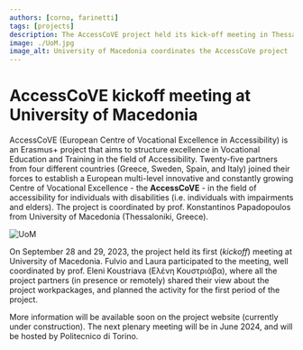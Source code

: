 ```yaml
---
authors: [corno, farinetti]
tags: [projects]
description: The AccessCoVE project held its kick-off meeting in Thessaloniki (Greece) on Semptember 2023
image: ./UoM.jpg
image_alt: University of Macedonia coordinates the AccessCoVe project
---
```


# AccessCoVE kickoff meeting at University of Macedonia

AccessCoVE (European Centre of Vocational Excellence in Accessibility) is an Erasmus+ project that aims to structure excellence in Vocational Education and Training in the field of Accessibility. Twenty-five partners from four different countries (Greece, Sweden, Spain, and Italy) joined their forces to establish a European multi-level innovative and constantly growing Centre of Vocational Excellence - 
the **AccessCoVE** - in the field of accessibility for individuals with disabilities (i.e. individuals with impairments and elders). The project is coordinated by prof. Konstantinos Papadopoulos from University of Macedonia (Thessaloniki, Greece).

![UoM](./UoM.jpg)

<!-- truncate -->


On September 28 and 29, 2023, the project held its first (*kickoff*) meeting at University of Macedonia. Fulvio and Laura participated to the meeting, well coordinated by prof. Eleni Koustriava (Ελένη Κουστριάβα), where all the project partners (in presence or remotely) shared their view about the project workpackages, and planned the activity for the first period of the project.

More information will be available soon on the project website (currently under construction). The next plenary meeting will be in June 2024, and will be hosted by Politecnico di Torino.